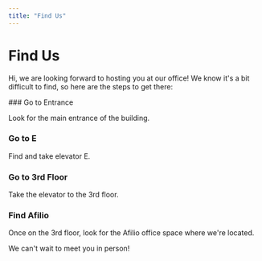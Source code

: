 ```yaml
---
title: "Find Us"
---
```



# Find Us

Hi, we are looking forward to hosting you at our office! We know it's a bit difficult to find, so here are the steps to get there:

<Steps>
### Go to Entrance

Look for the main entrance of the building.

### Go to E

Find and take elevator E.

### Go to 3rd Floor

Take the elevator to the 3rd floor.

### Find Afilio

Once on the 3rd floor, look for the Afilio office space where we're located.

</Steps>

We can't wait to meet you in person!